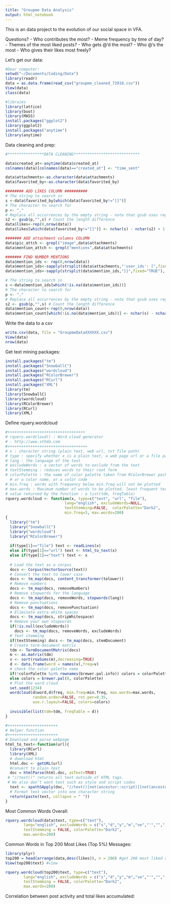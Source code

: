 ```yaml
---
title: "Groupme Data Analysis"
output: html_notebook
---
```


This is an data project to the evolution of our social space in VFA.

Questions?
- Who contributes the most?
- Meme frequency by time of day?
- Themes of the most liked posts?
- Who gets @'d the most?
- Who @'s the most
- Who gives their likes most freely?

Let's get our data:
```r
#Dear computer:
setwd("~/Documents/Coding/Data")
library(readr)
data = as.data.frame(read_csv("groupme_cleaned_72918.csv"))
View(data)
class(data)
```

```r
#libraies
library(lattice)
library(boot)
library(MASS)
install.packages("ggplot2")
library(ggplot2)
install.packages("anytime")
library(anytime)
```

Data cleaning and prep:
```r
#****************DATA CLEANING*****************************

data$created_at<-anytime(data$created_at)
colnames(data)[colnames(data)=="created_at"] <- "time_sent"

data$attachments<-as.character(data$attachments)
data$favorited_by<-as.character(data$favorited_by)

######## ADD LIKES COLUMN ##########
# The string to search in
s <-data$favorited_by[which(data$favorited_by!="[]")]
# The character to search for
p <- ","
# Replace all occurrences by the empty string - note that gsub uses regular expressions, so escape p accordingly
s2 <- gsub(p,"",s) # Count the length difference
data$likes<-rep(0,nrow(data))
data$likes[which(data$favorited_by!="[]")] <- nchar(s) - nchar(s2) + 1 # numOcc now contains the number of occurrences of p in s

####### ADD attachment columns COLUMN
data$pic_attch <- grepl("image",data$attachments)
data$mention_attch <- grepl("mentions",data$attachments)

####### FIND NUMBER MENTIONS
data$mention_ids <- rep(0,nrow(data))
data$mention_ids<-sapply(strsplit(data$attachments,"'user_ids': [",fixed="TRUE"),'[',2)
data$mention_ids<-sapply(strsplit(data$mention_ids,"]}",fixed="TRUE"),'[',1)

# The string to search in
s <-data$mention_ids[which(!is.na(data$mention_ids))]
# The character to search for
p <- ","
# Replace all occurrences by the empty string - note that gsub uses regular expressions, so escape p accordingly
s2 <- gsub(p,"",s) # Count the length difference
data$mention_count<-rep(0,nrow(data))
data$mention_count[which(!is.na(data$mention_ids))] <- nchar(s) - nchar(s2) + 1
```

Write the data to a csv
```r
write.csv(data, file = "GroupmeDataXXXXXX.csv")
View(data)
nrow(data)
```

Get text mining packages:
```r
install.packages("tm")
install.packages("SnowballC")
install.packages("wordcloud")
install.packages("RColorBrewer")
install.packages("RCurl")
install.packages("XML")
library(tm)
library(SnowballC)
library(wordcloud)
library(RColorBrewer)
library(RCurl)
library(XML)
```

Define rquery.wordcloud
```r
#++++++++++++++++++++++++++++++++++
# rquery.wordcloud() : Word cloud generator
# - http://www.sthda.com
#+++++++++++++++++++++++++++++++++++
# x : character string (plain text, web url, txt file path)
# type : specify whether x is a plain text, a web page url or a file path
# lang : the language of the text
# excludeWords : a vector of words to exclude from the text
# textStemming : reduces words to their root form
# colorPalette : the name of color palette taken from RColorBrewer package, 
  # or a color name, or a color code
# min.freq : words with frequency below min.freq will not be plotted
# max.words : Maximum number of words to be plotted. least frequent terms dropped
# value returned by the function : a list(tdm, freqTable)
rquery.wordcloud <- function(x, type=c("text", "url", "file"), 
                          lang="english", excludeWords=NULL, 
                          textStemming=FALSE,  colorPalette="Dark2",
                          min.freq=3, max.words=200)
{ 
  library("tm")
  library("SnowballC")
  library("wordcloud")
  library("RColorBrewer") 
  
  if(type[1]=="file") text <- readLines(x)
  else if(type[1]=="url") text <- html_to_text(x)
  else if(type[1]=="text") text <- x
  
  # Load the text as a corpus
  docs <- Corpus(VectorSource(text))
  # Convert the text to lower case
  docs <- tm_map(docs, content_transformer(tolower))
  # Remove numbers
  docs <- tm_map(docs, removeNumbers)
  # Remove stopwords for the language 
  docs <- tm_map(docs, removeWords, stopwords(lang))
  # Remove punctuations
  docs <- tm_map(docs, removePunctuation)
  # Eliminate extra white spaces
  docs <- tm_map(docs, stripWhitespace)
  # Remove your own stopwords
  if(!is.null(excludeWords)) 
    docs <- tm_map(docs, removeWords, excludeWords) 
  # Text stemming
  if(textStemming) docs <- tm_map(docs, stemDocument)
  # Create term-document matrix
  tdm <- TermDocumentMatrix(docs)
  m <- as.matrix(tdm)
  v <- sort(rowSums(m),decreasing=TRUE)
  d <- data.frame(word = names(v),freq=v)
  # check the color palette name 
  if(!colorPalette %in% rownames(brewer.pal.info)) colors = colorPalette
  else colors = brewer.pal(8, colorPalette) 
  # Plot the word cloud
  set.seed(1234)
  wordcloud(d$word,d$freq, min.freq=min.freq, max.words=max.words,
            random.order=FALSE, rot.per=0.35, 
            use.r.layout=FALSE, colors=colors)
  
  invisible(list(tdm=tdm, freqTable = d))
}

#++++++++++++++++++++++
# Helper function
#++++++++++++++++++++++
# Download and parse webpage
html_to_text<-function(url){
  library(RCurl)
  library(XML)
  # download html
  html.doc <- getURL(url)  
  #convert to plain text
  doc = htmlParse(html.doc, asText=TRUE)
 # "//text()" returns all text outside of HTML tags.
 # We also don’t want text such as style and script codes
  text <- xpathSApply(doc, "//text()[not(ancestor::script)][not(ancestor::style)][not(ancestor::noscript)][not(ancestor::form)]", xmlValue)
  # Format text vector into one character string
  return(paste(text, collapse = " "))
}
```

Most Common Words Overall:          
```r
rquery.wordcloud(data$text, type=c("text"), 
        lang="english", excludeWords = c("s","d","y","m","ve","'","",",","ll",",","`","re"), 
        textStemming = FALSE, colorPalette="Dark2",
        max.words=200)
```

Common Words in Top 200 Most Likes (Top 5%) Messages:
```r
library(plyr) 
top200 = head(arrange(data,desc(likes)), n = 200) #get 200 most liked comments
View(top200$text) #view

rquery.wordcloud(top200$text, type=c("text"), 
        lang="english", excludeWords = c("s","d","y","m","ve","'","",",","ll",",","`","re"), 
        textStemming = FALSE, colorPalette="Dark2",
        max.words=200)


```

Correlation between post activity and total likes accumulated:



